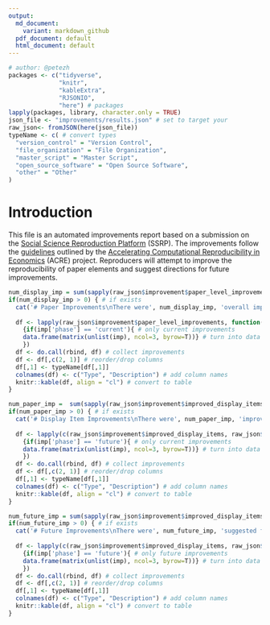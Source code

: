```yaml
---
output:
  md_document:
    variant: markdown_github
  pdf_document: default
  html_document: default
---
```


```r
# author: @petezh
packages <- c("tidyverse",
              "knitr",
              "kableExtra",
              "RJSONIO",
              "here") # packages
lapply(packages, library, character.only = TRUE)
json_file <- "improvements/results.json" # set to target your 
raw_json<- fromJSON(here(json_file))
typeName <- c( # convert types
  "version_control" = "Version Control",
  "file_organization" = "File Organization",
  "master_script" = "Master Script",
  "open_source_software" = "Open Source Software",
  "other" = "Other"
)
```

# Introduction

This file is an automated improvements report based on a submission on the [Social Science Reproduction Platform](https://www.socialsciencereproduction.org/) (SSRP). The improvements follow the [guidelines](https://bitss.github.io/ACRE/improvements.html) outlined by the [Accelerating Computational Reproducibility in Economics](https://www.bitss.org/ecosystem/acre/) (ACRE) project. Reproducers will attempt to improve the reproducibility of paper elements and suggest directions for future improvements.

```r
num_display_imp = sum(sapply(raw_json$improvement$paper_level_improvements, function(x) x['phase']=='current')) # count current, paper level improvements
if(num_display_imp > 0) { # if exists
  cat('# Paper Improvements\nThere were', num_display_imp, 'overall improvement(s) to the paper.') # write text
  
  df <- lapply(raw_json$improvement$paper_level_improvements, function(imp) # loop through improvements
    {if(imp['phase'] == 'current'){ # only current improvements
    data.frame(matrix(unlist(imp), ncol=3, byrow=T))} # turn into data frame
    })
  df <- do.call(rbind, df) # collect improvements
  df <- df[,c(2, 1)] # reorder/drop columns
  df[,1] <- typeName[df[,1]]
  colnames(df) <- c("Type", "Description") # add column names
  knitr::kable(df, align = "cl") # convert to table
}
```

```r
num_paper_imp =  sum(sapply(raw_json$improvement$improved_display_items, function(x) x['phase']=='current')) # count current, paper level improvements
if(num_paper_imp > 0) { # if exists
  cat('# Display Item Improvements\nThere were', num_paper_imp, 'improvement(s) made to display items') # write text
  
  df <- lapply(c(raw_json$improvement$improved_display_items, raw_json$improvement$paper_level_improvements), function(imp) # loop through improvements
    {if(imp['phase'] == 'future'){ # only current improvements
    data.frame(matrix(unlist(imp), ncol=3, byrow=T))} # turn into data frame
    })
  df <- do.call(rbind, df) # collect improvements
  df <- df[,c(2, 1)] # reorder/drop columns
  df[,1] <- typeName[df[,1]]
  colnames(df) <- c("Type", "Description") # add column names
  knitr::kable(df, align = "cl") # convert to table
}
```

```r
num_future_imp = sum(sapply(raw_json$improvement$improved_display_items, function(x) x['phase']=='future')) + sum(sapply(raw_json$improvement$paper_level_improvements, function(x) x['phase']=='future')) # count future improvements
if(num_future_imp > 0) { # if exists
  cat('# Future Improvements\nThere were', num_future_imp, 'suggested future improvement(s).') # write text
  
  df <- lapply(c(raw_json$improvement$improved_display_items, raw_json$improvement$paper_level_improvements), function(imp) # loop through all improvements
    {if(imp['phase'] == 'future'){ # only future improvements
    data.frame(matrix(unlist(imp), ncol=3, byrow=T))} # turn into data frame
    })
  df <- do.call(rbind, df) # collect improvements
  df <- df[,c(2, 1)] # reorder/drop columns
  df[,1] <- typeName[df[,1]]
  colnames(df) <- c("Type", "Description") # add column names
  knitr::kable(df, align = "cl") # convert to table
}
```


